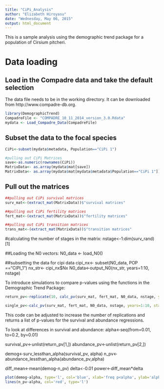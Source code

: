 ```yaml
---
title: "CiPi_Analysis"
author: "Elizabeth Hiroyasu"
date: "Wednesday, May 06, 2015"
output: html_document
---
```


This is a sample analysis using the demographic trend package for a population of Cirsium pitcheri.

# Data loading
## Load in the Compadre data and take the default selection
The data file needs to be in the working directory. It can be downloaded from http://www.compadre-db.org.


```r
library(DemographicTrend)
CompadreFile <- "COMPADRE_10_11_2014_version_3.0.Rdata"
mydata <- Load_Compadre_Data(CompadreFile)
```


## Subset the data to the focal species
```r
CiPi<-subset(mydata$metadata, Population=="CiPi 1")

#pulling out CiPi Matrices
save<-as.numeric(rownames(CiPi))
MatrixData<- as.array(mydata$mat[save])
MatrixData<- as.array(mydata$mat[mydata$metadata$Population=="CiPi 1"])
```


## Pull out the matrices
```r
##pulling out CiPi survival matrices
surv_mat<-(extract_mat(MatrixData))$"survival matrices"

##pulling out CiPi fertility matrices
fert_mat<-(extract_mat(MatrixData))$"fertility matrices"

##pulling out CiPi transition matrices
trans_mat<-(extract_mat(MatrixData))$"transition matrices"
```

#calculating the number of stages in the matrix:
nstage<-1:dim(surv_rand)[1]

##Loading the N0 vectors:
N0_data <- load_N0()

##subsetting the data for cipi data
cipi_nx<- subset(N0_data, POP =="CIPI_1")
nx_str<- cipi_nx$Nx
N0_data<-output_N0(nx_str, years=1:10, nstage)

To introduce simulations to compare p-values using the functions in the Demographic Trend Package:
```r
return_pv<-replicate(10, calc_pv(surv_mat, fert_mat, N0_data, nstage, years=1:10, stage2mod=2, beta=0.01))

single_pv<-calc_pv(surv_mat, fert_mat, N0_data, nstage, years=1:10, stage2mod=2, beta=0.01)
```
This code can be adjusted to increase the number of replications and returns a list of p-values for the survival and abundance regressions.

To look at differences in survival and abundance:
alpha<-seq(from=0.01, to=0.2, by=0.01)

survival_pv<-unlist(return_pv[1,])
abundance_pv<-unlist(return_pv[2,])

demog<-surv_lessthan_alpha(survival_pv, alpha)
n_pv<-abundance_lessthan_alpha(abundance_pv,alpha)

diff_mean<-mean(demog-n_pv)
delta<-0.01
power<-diff_mean*delta

```r
plot(demog~alpha, type='l', col='blue', xlab='freq p<alpha', ylab='alpha', main='Frequence p is less than alpha')
lines(n_pv~alpha, col='red', type='l')
```
